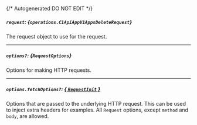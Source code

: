 {/* Autogenerated DO NOT EDIT  */}

##### `request`: *{`operations.C1ApiAppV1AppsDeleteRequest`}*
The request object to use for the request.
<Collapsible openLabel={Labels.showProperties} closeLabel={Labels.hideProperties}>
    <C1ApiAppV1AppsDeleteRequest/>
</Collapsible>

---
##### `options?`: *{`RequestOptions`}*
Options for making HTTP requests.

---
##### `options.fetchOptions?`: [*{ `RequestInit` }*](https://developer.mozilla.org/en-US/docs/Web/API/Request/Request#options)
Options that are passed to the underlying HTTP request. This can be used to inject extra headers for examples. All `Request` options, except `method` and `body`, are allowed.


